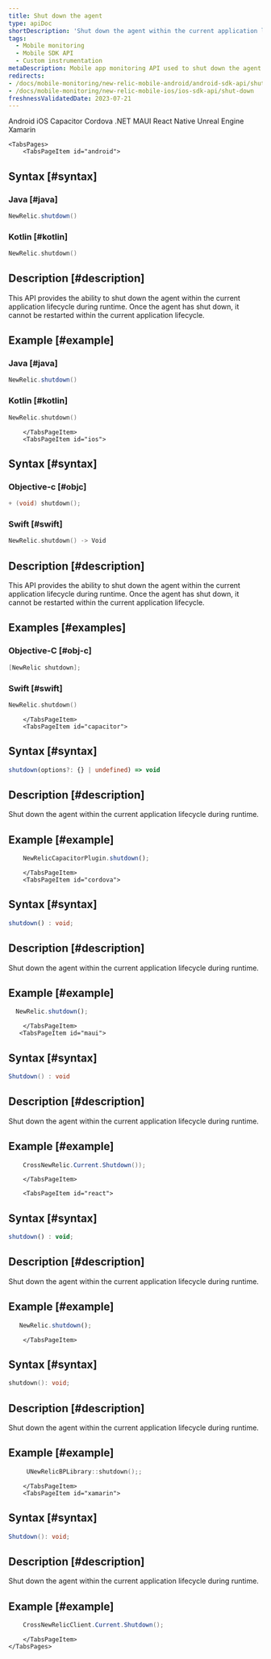 ```yaml
---
title: Shut down the agent
type: apiDoc
shortDescription: 'Shut down the agent within the current application lifecycle during runtime.'
tags:
  - Mobile monitoring
  - Mobile SDK API
  - Custom instrumentation
metaDescription: Mobile app monitoring API used to shut down the agent within the current application lifecycle during runtime.
redirects:
- /docs/mobile-monitoring/new-relic-mobile-android/android-sdk-api/shut-down
- /docs/mobile-monitoring/new-relic-mobile-ios/ios-sdk-api/shut-down
freshnessValidatedDate: 2023-07-21
---
```


<Tabs>
	<TabsBar>
        <TabsBarItem id="android">
            Android
        </TabsBarItem>
        <TabsBarItem id="ios">
            iOS
        </TabsBarItem>
        <TabsBarItem id="capacitor">
            Capacitor
        </TabsBarItem>
        <TabsBarItem id="cordova">
            Cordova
        </TabsBarItem>
       <TabsBarItem id="maui">
            .NET MAUI
        </TabsBarItem>
        <TabsBarItem id="react">
            React Native
        </TabsBarItem>
        <TabsBarItem id="unreal">
            Unreal Engine
        </TabsBarItem>
        <TabsBarItem id="xamarin">
            Xamarin
        </TabsBarItem>
    </TabsBar>

    <TabsPages>
        <TabsPageItem id="android">
## Syntax [#syntax]

### Java [#java]

```java
NewRelic.shutdown()
```

### Kotlin [#kotlin]

```kotlin
NewRelic.shutdown()
```

## Description [#description]

This API provides the ability to shut down the agent within the current application lifecycle during runtime. Once the agent has shut down, it cannot be restarted within the current application lifecycle.

## Example [#example]

### Java [#java]

```java
NewRelic.shutdown()
```

### Kotlin [#kotlin]

```kotlin
NewRelic.shutdown()
```

        </TabsPageItem>
        <TabsPageItem id="ios">

## Syntax [#syntax]

### Objective-c [#objc]

```objectivec
+ (void) shutdown();
```

### Swift [#swift]

```swift
NewRelic.shutdown() -> Void
```

## Description [#description]

This API provides the ability to shut down the agent within the current application lifecycle during runtime. Once the agent has shut down, it cannot be restarted within the current application lifecycle.

## Examples [#examples]

### Objective-C [#obj-c]

```objectivec
[NewRelic shutdown];
```

### Swift [#swift]

```swift
NewRelic.shutdown()
```

        </TabsPageItem>
        <TabsPageItem id="capacitor">

## Syntax [#syntax]

```typescript
shutdown(options?: {} | undefined) => void
```

## Description [#description]

Shut down the agent within the current application lifecycle during runtime.

## Example [#example]

```typescript
    NewRelicCapacitorPlugin.shutdown();
```

        </TabsPageItem>
        <TabsPageItem id="cordova">

## Syntax [#syntax]

```typescript
shutdown() : void;
```

## Description [#description]

Shut down the agent within the current application lifecycle during runtime.

## Example [#example]

  ```js
    NewRelic.shutdown();
  ```

        </TabsPageItem>
       <TabsPageItem id="maui">

## Syntax [#syntax]

```csharp
Shutdown() : void
```

## Description [#description]

Shut down the agent within the current application lifecycle during runtime.

## Example [#example]

``` C#
    CrossNewRelic.Current.Shutdown());
```
        </TabsPageItem>

        <TabsPageItem id="react">

## Syntax [#syntax]

```js
shutdown() : void;
```

## Description [#description]

Shut down the agent within the current application lifecycle during runtime.

## Example [#example]

 ```js
    NewRelic.shutdown();
  ```

        </TabsPageItem>
<TabsPageItem id="unreal">

## Syntax [#syntax]

```cpp
shutdown(): void;
```

## Description [#description]

Shut down the agent within the current application lifecycle during runtime.

## Example [#example]

``` cpp
     UNewRelicBPLibrary::shutdown();;
```

        </TabsPageItem>
        <TabsPageItem id="xamarin">

## Syntax [#syntax]

```csharp
Shutdown(): void;
```

## Description [#description]

Shut down the agent within the current application lifecycle during runtime.

## Example [#example]

``` csharp
    CrossNewRelicClient.Current.Shutdown();
```

        </TabsPageItem>
    </TabsPages>
</Tabs>

